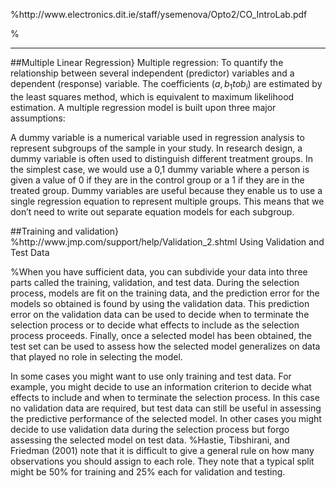 

%http://www.electronics.dit.ie/staff/ysemenova/Opto2/CO_IntroLab.pdf


% 


-----------------------------------------------------------------------------------
##Multiple Linear Regression}
Multiple regression: To quantify the relationship between several independent (predictor) variables and a dependent (response) variable. The coefficients ($a, b_{1} to b_{i}$) are estimated by the least squares method, which is equivalent to maximum likelihood estimation. A multiple regression model is built upon three major assumptions:

\begin{enumerate}
*  The response variable is normally distributed,
*  The residual variance does not vary for small and large fitted values (constant variance),
*  The observations (explanatory variables) are independent.
\end{enumerate}


\subsection{Dummy Variables}
A dummy variable is a numerical variable used in regression analysis to represent subgroups of the sample in your study. In research design, a dummy variable is often used to distinguish different treatment groups. In the simplest case, we would use a 0,1 dummy variable where a person is given a value of 0 if they are in the control group or a 1 if they are in the treated group. Dummy variables are useful because they enable us to use a single regression equation to represent multiple groups. This means that we don't need to write out separate equation models for each subgroup.





##Training and validation}
%http://www.jmp.com/support/help/Validation_2.shtml
Using Validation and Test Data

%When you have sufficient data, you can subdivide your data into three parts called the training, validation, and test data. During the selection process, models are fit on the training data, and the prediction error for the models so obtained is found by using the validation data. This prediction error on the validation data can be used to decide when to terminate the selection process or to decide what effects to include as the selection process proceeds. Finally, once a selected model has been obtained, the test set can be used to assess how the selected model generalizes on data that played no role in selecting the model.

In some cases you might want to use only training and test data. For example, you might decide to use an information criterion to decide what effects to include and when to terminate the selection process. In this case no validation data are required, but test data can still be useful in assessing the predictive performance of the selected model. In other cases you might decide to use validation data during the selection process but forgo assessing the selected model on test data. 
%Hastie, Tibshirani, and Friedman (2001) note that it is difficult to give a general rule on how many observations you should assign to each role. They note that a typical split might be 50\% for training and 25% each for validation and testing.












